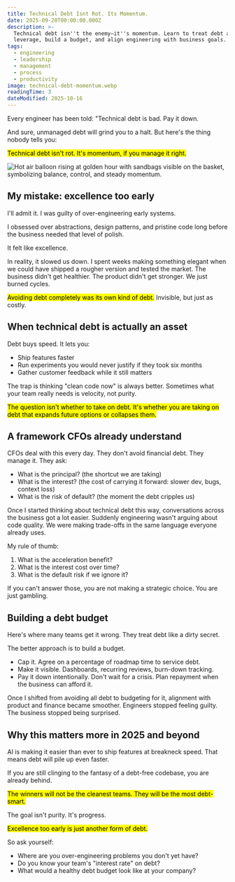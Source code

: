 ```yaml
---
title: Technical Debt Isnt Rot. Its Momentum.
date: 2025-09-20T00:00:00.000Z
description: >-
  Technical debt isn''t the enemy—it''s momentum. Learn to treat debt as
  leverage, build a budget, and align engineering with business goals.
tags:
  - engineering
  - leadership
  - management
  - process
  - productivity
image: technical-debt-momentum.webp
readingTime: 3
dateModified: 2025-10-16
---
```


Every engineer has been told: "Technical debt is bad. Pay it down.

And sure, unmanaged debt will grind you to a halt. But here's the thing nobody
tells you:

<mark>Technical debt isn't rot. It's momentum, if you manage it right.</mark>

![Hot air balloon rising at golden hour with sandbags visible on the basket, symbolizing balance, control, and steady momentum.](technical-debt-momentum.webp)

## My mistake: excellence too early

I'll admit it. I was guilty of over-engineering early systems.

I obsessed over abstractions, design patterns, and pristine code long before the
business needed that level of polish.

It felt like excellence.

In reality, it slowed us down. I spent weeks making something elegant when we
could have shipped a rougher version and tested the market. The business didn't
get healthier. The product didn't get stronger. We just burned cycles.

<mark>Avoiding debt completely was its own kind of debt.</mark> Invisible, but
just as costly.

## When technical debt is actually an asset

Debt buys speed. It lets you:

- Ship features faster
- Run experiments you would never justify if they took six months
- Gather customer feedback while it still matters

The trap is thinking "clean code now" is always better. Sometimes what your team
really needs is velocity, not purity.

<mark>
  The question isn't whether to take on debt. It's whether you are taking on
  debt that expands future options or collapses them.
</mark>

## A framework CFOs already understand

CFOs deal with this every day. They don't avoid financial debt. They manage it.
They ask:

- What is the principal? (the shortcut we are taking)
- What is the interest? (the cost of carrying it forward: slower dev, bugs,
  context loss)
- What is the risk of default? (the moment the debt cripples us)

Once I started thinking about technical debt this way, conversations across the
business got a lot easier. Suddenly engineering wasn't arguing about code
quality. We were making trade-offs in the same language everyone already uses.

My rule of thumb:

1. What is the acceleration benefit?
2. What is the interest cost over time?
3. What is the default risk if we ignore it?

If you can't answer those, you are not making a strategic choice. You are just
gambling.

## Building a debt budget

Here's where many teams get it wrong. They treat debt like a dirty secret.

The better approach is to build a budget.

- Cap it. Agree on a percentage of roadmap time to service debt.
- Make it visible. Dashboards, recurring reviews, burn-down tracking.
- Pay it down intentionally. Don't wait for a crisis. Plan repayment when the
  business can afford it.

Once I shifted from avoiding all debt to budgeting for it, alignment with
product and finance became smoother. Engineers stopped feeling guilty. The
business stopped being surprised.

## Why this matters more in 2025 and beyond

AI is making it easier than ever to ship features at breakneck speed. That means
debt will pile up even faster.

If you are still clinging to the fantasy of a debt-free codebase, you are
already behind.

<mark>
  The winners will not be the cleanest teams. They will be the most debt-smart.
</mark>

The goal isn't purity. It's progress.

<mark>Excellence too early is just another form of debt.</mark>

So ask yourself:

- Where are you over-engineering problems you don't yet have?
- Do you know your team's "interest rate" on debt?
- What would a healthy debt budget look like at your company?
